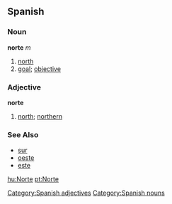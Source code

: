 == Spanish == 
=== Noun === 
'''norte''' ''m'' 
# [[north]] 
# [[goal]]; [[objective]]

=== Adjective === 
'''norte'''
# [[north]]; [[northern]]
[[Category:Spanish adjectives]]
[[Category:Spanish nouns]]

=== See Also ===
*[[sur]]
*[[oeste]]
*[[este]]

[[hu:Norte]]
[[pt:Norte]]